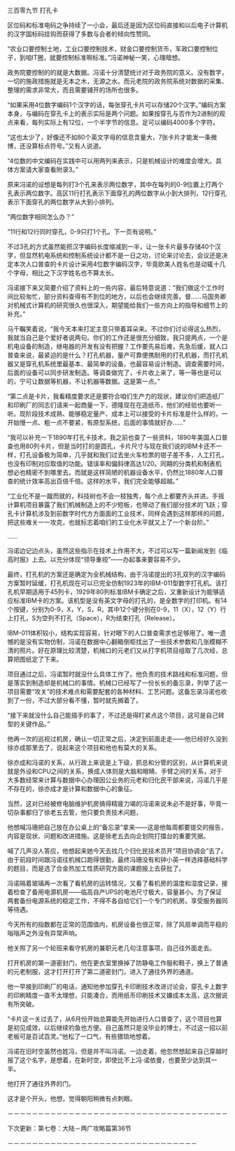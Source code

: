 

三百零九节 打孔卡

区位码和标准电码之争持续了一小会，最后还是因为区位码直接和以后电子计算机的汉字国标码挂钩而获得了多数与会者的倾向性赞同。

“农业口要控制土地，工业口要控制技术，财金口要控制货币，军政口要控制位子，到咱IT圈，就要控制标准啊标准。”冯诺神秘一笑，心理暗想。

政务院要控制的的就是大数据。冯诺十分清楚统计对于政务院的意义。没有数字，一切的施政措施就是无本之木，无源之水。而元老院的政务院系统对数据的采集、整理的需求非常大，而且需要铺开的场所也很多。

“如果采用4位数字编码1个汉字的话，每张穿孔卡片可以存储20个汉字。”编码方案本身，与编码在穿孔卡上的表示实际是两个问题。如果按穿孔与否作为2进制的观点来看，每列实际上有12位，一个半字节的信息。足可以编码4000多个字符。

“这也太少了，好像还不如80个英文字母的信息含量大，7张卡片才能发一条微博，还没算标点符号。”又有人说道。

“4位数的中文编码在实践中可以用两列来表示，只是机械设计的难度会增大。具体方案请大家查看附录3。”

原来冯诺的设想是每列打3个孔来表示两位数字，其中在每列的0-9位置上打两个孔表示两位数字。高区11行打孔表示下面穿孔的两位数字从小到大排列，12行穿孔表示下面穿孔的两位数字从大到小排列。

“两位数字相同怎么办？”

“11行和12行同时穿孔，0-9只打1个孔。下一页有说明。”

不过3孔的方式虽然能把汉字编码长度缩减到一半，让一张卡片最多存储40个汉字，但显然机电系统和控制系统设计都不是一日之功，讨论来讨论去，会议还是决定本次人口普查的卡片设计采用4位数字编码汉字，毕竟欧美人姓名也是动辄十几个字母，相比之下汉字姓名也不算太长。

冯诺接下来又简要介绍了资料上的一些内容，最后特意说道：“我们做这个工作时间比较匆忙，部分资料查得有不到位的地方，以后也会继续完善。督……马国务卿对机械式计算机的研究很久也很深入，期望能给我们一些方向上的指导和细节上的补充。”

马千瞩笑着说，“我今天本来打定主意只带着耳朵来。不过你们讨论得这么热烈，我就当自己是个爱好者说两句。你们的工作还是很充分细致，我只提两点，一个是机电设备的制造，继电器的开发有没有把握？工作要先易后难，先急后缓，就人口普查来说，最紧迫的是什么？打孔机器，量产可靠便携耐用的打孔机器，而打孔机器又是穿孔机系统里最基本、最简单的设备。也最容易设计制造。调查需要时间，后面的设备可以同步研发制造。等调查做完了，卡片收上来了，等一等也是可以的，宁可让数据等机器，不让机器等数据。这是第一点。”

“第二点是卡片，我看精度要求还是要符合咱们生产力的现状，建议你们把造纸厂和印刷厂的同志们请来一起商量一下，德隆现在在造纸币，他们的经验也要听一听。现阶段技术成熟、能够稳定量产、成本上可以接受的卡片标准是什么样的，一开始慢一点、粗一点不要紧，有原型系统，后面的事情就好办……”

“我可以补充一下1890年打孔卡技术，我之前也查了一些资料，1890年美国人口普查也用80列卡片，但是当时打的是圆孔，卡片尺寸与现在我们说的IBM卡还不一样，打孔设备极为简单，几乎就和我们过去坐火车检票的钳子差不多，人工打孔，也没有印制对应取值的功能。错误率和偏斜律高达1/20。同期的分类机和制表机想必也精密不到哪里去。而就是这样简陋的机器设备水平，仍然比1880年人口普查的统计效率高出百倍千倍。这样的水平，我们完全能够超越。”

“工业化不是一蹴而就的，科技树也不会一枝独秀，每个点上都要齐头并进。手摇计算机项目暴露了我们机械制造上的不少短板，也带动了我们部分技术的飞跃；穿孔卡计算机涉及到前数字时代方方面面的工业技术，同样会遇到这样那样的问题，把这些难关一一攻克，也就标志着咱们的工业化水平就又上了一个新台阶。”

……

冯诺边记边点头，虽然这些指示在技术上作用不大，不过可以写一篇新闻发到《临高时报》上去。以充分体现“领导重视”――办起事来要容易不少。

最终，打孔机的方案还是确定为全机械结构，由于冯诺提出的3孔双列的汉字编码方案暂时延缓，打孔机现在可以已完全仿制1923年的IBM-011型数字打孔机。该打孔机早期适用于45列卡，1929年80列标准IBM卡确定之后，又重新设计为能够适应标准IBM卡的方案。该机型是没有英文字母的打孔的，是全数字的打印机。有14个按键，分别为0-9，X，Y，S，R，其中12个键分别在0-9，11（X），12（Y）行上打孔，S为空列不打孔（Space），R为结束打孔（Release）。

IBM-011体积较小，结构实现容易，针对眼下的人口普查需求也足够用了。唯一遗憾的是没有实物仿制，冯诺在数据中心翻箱倒柜找出了一些技术参数和几张模糊不清的照片。好在原理比较清楚，机械口的元老们又从打字机项目组取了几次经，总算把图纸定了下来。

项目通过之后，冯诺暂时就没什么具体工作了。他负责的技术路线和标准问题，但是落实到制造却是机械口的事情。机械口已经写了一份长长的备忘录，列举了这一项目需要“攻关”的技术难点和需要配套的各种材料、工艺问题。这备忘录冯诺也收到了一份，不过大部分看不懂，暂时就先搁着了。

“接下来就没什么自己能插手的事了，不过还是得盯紧点这个项目，这可是自己转型的关键作品。”

他再一次的巡视过机房，确认一切正常之后，决定到前面走走――他已经好久没到徐亦成那里去了，说起来这个项目和他也有莫大的关系。

徐亦成和冯诺的关系，从行政上来说是上下级，抓总和分管的区别，从计算机来说就是外设和CPU之间的关系，换成人体则是大脑和眼睛、手臂之间的关系，对于大多数经常来计算与数据中心办理因公业务的元老和归化民干部来说，冯诺几乎是不存在的，徐亦成才是计算和数据中心的象征。

当然，这对已经被修电脑维护机房搞得精疲力竭的冯诺来说未必不是好事，毕竟一切杂事都归了徐老五去管，他只要负责技术问题，

他想喊冯珊把自己放在办公桌上的“备忘录”拿来――这是他每周都要提交的报告，内容是现状、问题和改进措施。这是徐老五去向企划院打擂台的重要凭据。

喊了几声没人答应，他想起来她今天去找几个归化民技术员开“项目协调会”去了。由于前段时间跟冯诺往机械口跑得很勤，最终冯珊没有和钟小英一样选择基础科学的题目，而是选了合金热加工性质研究方面的课题报上去获批了。

冯诺隔着玻璃再一次看了看机房的运转情况，又看了看机房的温度和湿度记录，接着检查了备用电源机房――临高自产UPS的电池尺寸极大，容量甚小。为了保证两套备份电源系统的稳定工作，不得不各自给它们一个专门的机房。享受服务器同等待遇。

今天所有的指数都在正常的范围值内，机房设备也很正常，除了风扇单调而平稳的嗡嗡声之外没有异常声响。

他关照了另一个轮班来看守机房的兼职元老几句注意事项，自己往外面走去。

打开机房的第一道密封门，他在更衣室里换掉了防静电工作服和鞋子，换上了普通的元老制服，这才打开打开了第二道密封门，进入了通往外界的通道。

他一早接到印刷厂的电话，通知他参加穿孔卡印刷技术改进讨论会，穿孔卡上数字的印刷精度一直不太理想，只能凑合，而用纸币印刷技术又嫌成本太高，这次据说有所突破。

“卡片这一关过去了，从6月份开始总算能先开始进行人口普查了，这个项目也算是初见成效，以后继续钓鱼也方便。自己虽然只是没毕业的博士，不过这一招以前老板可是百试百灵。”他松了一口气，有些猥琐地想着。

冯诺在旧时空虽然也姓冯，但是并不叫冯诺。一边走着，他忽然想起来自己穿越时报了这个名字，是想着，在新时空，即使比不上冯·诺依曼，也要至少达到其一半。

他打开了通往外界的门。

这才是个开头，他想，觉得朝阳稍微有点刺眼。

－－－－－－－－－－－－－－－－－－－－－－－－－－－－－－－－－－－－

下次更新：第七卷：大陆－两广攻略篇第36节

－－－－－－－－－－－－－－－－－－－－－－－－－－－－－－－

